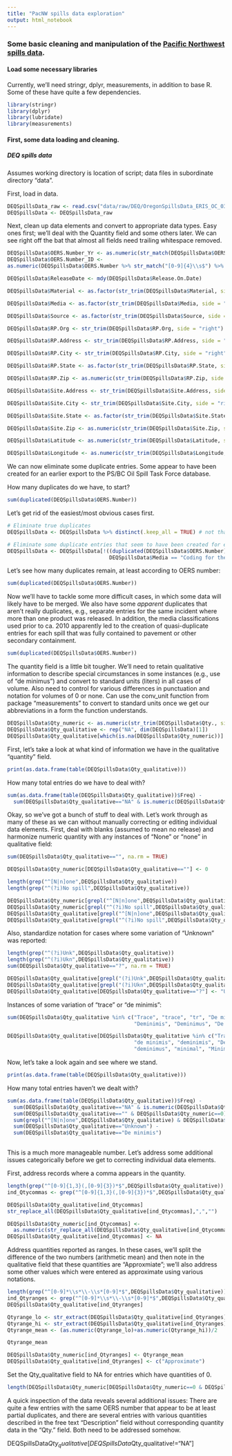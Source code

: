 ```yaml
---
title: "PacNW spills data exploration"
output: html_notebook
---
```


### Some basic cleaning and manipulation of the [Pacific Northwest spills data](https://github.com/jamesrco/PacNWSpills/tree/master/data).

#### Load some necessary libraries

Currently, we'll need stringr, dplyr, measurements, in addition to base R. Some of these have quite a few dependencies.

```r

library(stringr)
library(dplyr)
library(lubridate)
library(measurements)

```

#### First, some data loading and cleaning.

##### DEQ spills data

Assumes working directory is location of script; data files in subordinate directory "data".

First, load in data.

```r

DEQSpillsData_raw <- read.csv("data/raw/DEQ/OregonSpillsData_ERIS_OC_03APR2018.csv", stringsAsFactors = FALSE)
DEQSpillsData <- DEQSpillsData_raw

```

Next, clean up data elements and convert to appropriate data types. Easy ones first; we'll deal with the Quantity field and some others later. We can see right off the bat that almost all fields need trailing whitespace removed.

```r

DEQSpillsData$OERS.Number_Yr <- as.numeric(str_match(DEQSpillsData$OERS.Number,"^[0-9]{4}"))
DEQSpillsData$OERS.Number_ID <- 
as.numeric(DEQSpillsData$OERS.Number %>% str_match("[0-9]{4}\\s$") %>% str_match("^[0-9]{4}"))

DEQSpillsData$ReleaseDate <- mdy(DEQSpillsData$Release.On.Date)

DEQSpillsData$Material <- as.factor(str_trim(DEQSpillsData$Material, side = "right"))

DEQSpillsData$Media <- as.factor(str_trim(DEQSpillsData$Media, side = "right"))

DEQSpillsData$Source <- as.factor(str_trim(DEQSpillsData$Source, side = "right"))

DEQSpillsData$RP.Org <- str_trim(DEQSpillsData$RP.Org, side = "right")

DEQSpillsData$RP.Address <- str_trim(DEQSpillsData$RP.Address, side = "right")

DEQSpillsData$RP.City <- str_trim(DEQSpillsData$RP.City, side = "right")

DEQSpillsData$RP.State <- as.factor(str_trim(DEQSpillsData$RP.State, side = "right"))

DEQSpillsData$RP.Zip <- as.numeric(str_trim(DEQSpillsData$RP.Zip, side = "right"))

DEQSpillsData$Site.Address <- str_trim(DEQSpillsData$Site.Address, side = "right")

DEQSpillsData$Site.City <- str_trim(DEQSpillsData$Site.City, side = "right")

DEQSpillsData$Site.State <- as.factor(str_trim(DEQSpillsData$Site.State, side = "right"))

DEQSpillsData$Site.Zip <- as.numeric(str_trim(DEQSpillsData$Site.Zip, side = "right"))

DEQSpillsData$Latitude <- as.numeric(str_trim(DEQSpillsData$Latitude, side = "right"))

DEQSpillsData$Longitude <- as.numeric(str_trim(DEQSpillsData$Longitude, side = "right"))

```

We can now eliminate some duplicate entries. Some appear to have been created for an earlier export to the PS/BC Oil Spill Task Force database.

How many duplicates do we have, to start?

```r

sum(duplicated(DEQSpillsData$OERS.Number))

```

Let's get rid of the easiest/most obvious cases first.

```r

# Eliminate true duplicates
DEQSpillsData <- DEQSpillsData %>% distinct(.keep_all = TRUE) # not that many of these

# Eliminate some duplicate entries that seem to have been created for earlier export for the PS/BC Oil Spill Database
DEQSpillsData <- DEQSpillsData[!((duplicated(DEQSpillsData$OERS.Number) | duplicated(DEQSpillsData$OERS.Number, fromLast = TRUE)) &
                                 DEQSpillsData$Media == "Coding for the PS/BC Oil Spill Database"),]

```

Let's see how many duplicates remain, at least according to OERS number:

```r

sum(duplicated(DEQSpillsData$OERS.Number))

```

Now we'll have to tackle some more difficult cases, in which some data will likely have to be merged. We also have some *apparent* duplicates that aren't really duplicates, e.g., separate entries for the same incident where more than one product was released. In addition, the media classifications used prior to ca. 2010 apparently led to the creation of quasi-duplicate entries for each spill that was fully contained to pavement or other secondary containment.

```r

sum(duplicated(DEQSpillsData$OERS.Number))

```

The quantity field is a little bit tougher. We'll need to retain qualitative information to describe special circumstances in some instances (e.g., use of "de minimus") and convert to standard units (liters) in all cases of volume. Also need to control for various differences in punctuation and notation for volumes of 0 or none. Can use the conv_unit function from package "measurements" to convert to standard units once we get our abbreviations in a form the function understands.

```r

DEQSpillsData$Qty_numeric <- as.numeric(str_trim(DEQSpillsData$Qty., side = "right"))
DEQSpillsData$Qty_qualitative <- rep("NA", dim(DEQSpillsData)[1])
DEQSpillsData$Qty_qualitative[which(is.na(DEQSpillsData$Qty_numeric))] <- str_trim(DEQSpillsData$Qty.[which(is.na(DEQSpillsData$Qty_numeric))], side = "right")

```

First, let's take a look at what kind of information we have in the qualitative "quantity" field.

```r

print(as.data.frame(table(DEQSpillsData$Qty_qualitative)))

```

How many total entries do we have to deal with?

```r

sum(as.data.frame(table(DEQSpillsData$Qty_qualitative))$Freq) -
  sum(DEQSpillsData$Qty_qualitative=="NA" & is.numeric(DEQSpillsData$Qty_numeric))

```

Okay, so we've got a bunch of stuff to deal with. Let's work through as many of these as we can without manually correcting or editing individual data elements. First, deal with blanks (assumed to mean no release) and harmonize numeric quantity with any instances of "None" or "none" in qualitative field:

```r

sum(DEQSpillsData$Qty_qualitative=="", na.rm = TRUE)

DEQSpillsData$Qty_numeric[DEQSpillsData$Qty_qualitative==""] <- 0

```

```r

length(grep("^[N|n]one",DEQSpillsData$Qty_qualitative))
length(grep("^(?i)No spill",DEQSpillsData$Qty_qualitative))

DEQSpillsData$Qty_numeric[grepl("^[N|n]one",DEQSpillsData$Qty_qualitative)] <- 0
DEQSpillsData$Qty_numeric[grepl("^(?i)No spill",DEQSpillsData$Qty_qualitative)] <- 0
DEQSpillsData$Qty_qualitative[grepl("^[N|n]one",DEQSpillsData$Qty_qualitative)] <- "None"
DEQSpillsData$Qty_qualitative[grepl("^(?i)No spill",DEQSpillsData$Qty_qualitative)] <- "None"


```

Also, standardize notation for cases where some variation of "Unknown" was reported:

```r

length(grep("^(?i)Unk",DEQSpillsData$Qty_qualitative))
length(grep("^(?i)Ukn",DEQSpillsData$Qty_qualitative))
sum(DEQSpillsData$Qty_qualitative=="?", na.rm = TRUE)

DEQSpillsData$Qty_qualitative[grepl("(?i)Unk",DEQSpillsData$Qty_qualitative)] <- "Unknown"
DEQSpillsData$Qty_qualitative[grepl("(?i)Ukn",DEQSpillsData$Qty_qualitative)] <- "Unknown"
DEQSpillsData$Qty_qualitative[DEQSpillsData$Qty_qualitative=="?"] <- "Unknown"

```

Instances of some variation of "trace" or "de minimis":

```r

sum(DEQSpillsData$Qty_qualitative %in% c("Trace", "trace", "tr", "De minimis", "de minimis", "deminimis", 
                                         "Deminimis", "Deminimus", "De minimus", "deminimus", "minimal", "Minimal"))

DEQSpillsData$Qty_qualitative[DEQSpillsData$Qty_qualitative %in% c("Trace", "trace", "tr", "De minimis",
                                         "de minimis", "deminimis", "Deminimis", "Deminimus", "De minimus",
                                         "deminimus", "minimal", "Minimal")] <- "De minimis"

```

Now, let's take a look again and see where we stand.

```r

print(as.data.frame(table(DEQSpillsData$Qty_qualitative)))

```

How many total entries haven't we dealt with?

```r

sum(as.data.frame(table(DEQSpillsData$Qty_qualitative))$Freq) -
  sum(DEQSpillsData$Qty_qualitative=="NA" & is.numeric(DEQSpillsData$Qty_numeric)) -
  sum(DEQSpillsData$Qty_qualitative=="" & DEQSpillsData$Qty_numeric==0) - 
  sum(grepl("^[N|n]one",DEQSpillsData$Qty_qualitative) & DEQSpillsData$Qty_numeric==0) -
  sum(DEQSpillsData$Qty_qualitative=="Unknown") -
  sum(DEQSpillsData$Qty_qualitative=="De minimis")
  
```

This is a much more manageable number. Let's address some additional issues categorically before we get to correcting individual data elements.

First, address records where a comma appears in the quantity.

```r

length(grep("^[0-9]{1,3}(,[0-9]{3})*$",DEQSpillsData$Qty_qualitative))
ind_Qtycommas <- grep("^[0-9]{1,3}(,[0-9]{3})*$",DEQSpillsData$Qty_qualitative) # obtain, store index to these records

DEQSpillsData$Qty_qualitative[ind_Qtycommas]
str_replace_all(DEQSpillsData$Qty_qualitative[ind_Qtycommas],",","")

DEQSpillsData$Qty_numeric[ind_Qtycommas] <-
  as.numeric(str_replace_all(DEQSpillsData$Qty_qualitative[ind_Qtycommas],",",""))
DEQSpillsData$Qty_qualitative[ind_Qtycommas] <- NA

```

Address quantities reported as ranges. In these cases, we'll split the difference of the two numbers (arithmetic mean) and then note in the qualitative field that these quantities are "Approxmiate"; we'll also address some other values which were entered as approximate using various notations.

```r

length(grep("^[0-9]*\\s*\\-\\s*[0-9]*$",DEQSpillsData$Qty_qualitative))
ind_Qtyranges <- grep("^[0-9]*\\s*\\-\\s*[0-9]*$",DEQSpillsData$Qty_qualitative)
DEQSpillsData$Qty_qualitative[ind_Qtyranges]

Qtyrange_lo <- str_extract(DEQSpillsData$Qty_qualitative[ind_Qtyranges],"^[0-9]*")
Qtyrange_hi <- str_extract(DEQSpillsData$Qty_qualitative[ind_Qtyranges],"[0-9]*$")
Qtyrange_mean <- (as.numeric(Qtyrange_lo)+as.numeric(Qtyrange_hi))/2

Qtyrange_mean

DEQSpillsData$Qty_numeric[ind_Qtyranges] <- Qtyrange_mean
DEQSpillsData$Qty_qualitative[ind_Qtyranges] <- c("Approximate")

```

Set the Qty_qualitative field to NA for entries which have quantities of 0.

```r

length(DEQSpillsData$Qty_numeric[DEQSpillsData$Qty_numeric==0 & DEQSpillsData$Qty_qualitative==""])

```

A quick inspection of the data reveals several additional issues: There are quite a few entries with the same OERS number that appear to be at least partial duplicates, and there are several entries with various quantities described in the free text "Description" field without corresponding quantity data in the "Qty." field. Both need to be addressed somehow.

DEQSpillsData$Qty_qualitative[DEQSpillsData$Qty_qualitative!="NA"]


